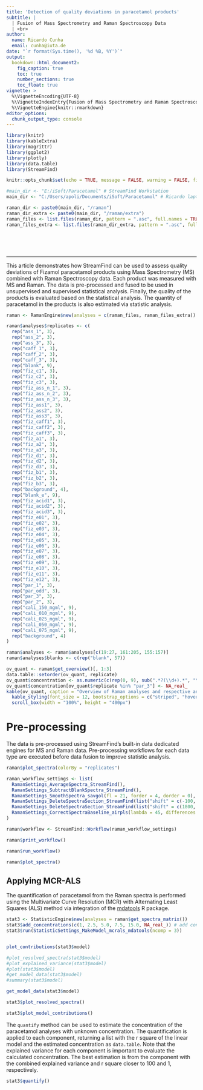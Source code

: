 ```yaml
---
title: 'Detection of quality deviations in paracetamol products'
subtitle: |
  | Fusion of Mass Spectrometry and Raman Spectroscopy Data
  | <br>
author:
  name: Ricardo Cunha
  email: cunha@iuta.de
date: "`r format(Sys.time(), '%d %B, %Y')`"
output:
  bookdown::html_document2:
    fig_caption: true
    toc: true
    number_sections: true
    toc_float: true
vignette: >
  %\VignetteEncoding{UTF-8}
  %\VignetteIndexEntry{Fusion of Mass Spectrometry and Raman Spectroscopy Data}
  %\VignetteEngine{knitr::rmarkdown}
editor_options: 
  chunk_output_type: console
---
```


```r
library(knitr)
library(kableExtra)
library(magrittr)
library(ggplot2)
library(plotly)
library(data.table)
library(StreamFind)

knitr::opts_chunk$set(echo = TRUE, message = FALSE, warning = FALSE, fig.align = "center", fig.width = 9, results = "markup", comment = "")

#main_dir <- "E:/iSoft/Paracetamol" # StreamFind Workstation
main_dir <- "C:/Users/apoli/Documents/iSoft/Paracetamol" # Ricardo laptop

raman_dir <- paste0(main_dir, "/raman")
raman_dir_extra <- paste0(main_dir, "/raman/extra")
raman_files <- list.files(raman_dir, pattern = ".asc", full.names = TRUE)
raman_files_extra <- list.files(raman_dir_extra, pattern = ".asc", full.names = TRUE)
```

<style>
pre {
  overflow-x: auto;
}
pre code {
  word-wrap: normal;
  white-space: pre;
}
</style>

<br>

<br>

***

This article demonstrates how StreamFind can be used to assess quality deviations of Fizamol paracetamol products using Mass Spectrometry (MS) combined with Raman Spectroscopy data. Each product was measured with MS and Raman. The data is pre-processed and fused to be used in unsupervised and supervised statistical analysis. Finally, the quality of the products is evaluated based on the statistical analysis. The quantity of paracetamol in the products is also estimated via statistic analysis.

```r
raman <- RamanEngine$new(analyses = c(raman_files, raman_files_extra))

raman$analyses$replicates <- c(
  rep("ass_1", 3),
  rep("ass_2", 3),
  rep("ass_3", 3),
  rep("caff_1", 3),
  rep("caff_2", 3),
  rep("caff_3", 3),
  rep("blank", 9),
  rep("fiz_c1", 3),
  rep("fiz_c2", 3),
  rep("fiz_c3", 3),
  rep("fiz_ass_n_1", 3),
  rep("fiz_ass_n_2", 3),
  rep("fiz_ass_n_3", 3),
  rep("fiz_ass1", 3),
  rep("fiz_ass2", 3),
  rep("fiz_ass3", 3),
  rep("fiz_caff1", 3),
  rep("fiz_caff2", 3),
  rep("fiz_caff3", 3),
  rep("fiz_a1", 3),
  rep("fiz_a2", 3),
  rep("fiz_a3", 3),
  rep("fiz_d1", 3),
  rep("fiz_d2", 3),
  rep("fiz_d3", 3),
  rep("fiz_b1", 3),
  rep("fiz_b2", 3),
  rep("fiz_b3", 3),
  rep("background", 4),
  rep("blank_e", 9),
  rep("fiz_acid1", 3),
  rep("fiz_acid2", 3),
  rep("fiz_acid3", 3),
  rep("fiz_e01", 3),
  rep("fiz_e02", 3),
  rep("fiz_e03", 3),
  rep("fiz_e04", 3),
  rep("fiz_e05", 3),
  rep("fiz_e06", 3),
  rep("fiz_e07", 3),
  rep("fiz_e08", 3),
  rep("fiz_e09", 3),
  rep("fiz_e10", 3),
  rep("fiz_e11", 3),
  rep("fiz_e12", 3),
  rep("par_1", 3),
  rep("par_odd", 3),
  rep("par_3", 3),
  rep("par_2", 3),
  rep("cali_150_mgml", 9),
  rep("cali_010_mgml", 9),
  rep("cali_025_mgml", 9),
  rep("cali_050_mgml", 9),
  rep("cali_075_mgml", 9),
  rep("background", 4)
)

raman$analyses <- raman$analyses[c(19:27, 161:205, 155:157)]
raman$analyses$blanks <- c(rep("blank", 57))
```

```r
ov_quant <- raman$get_overview()[, 1:3]
data.table::setorder(ov_quant, replicate)
ov_quant$concentration <- as.numeric(c(rep(0, 9), sub(".*?(\\d+).*", "\\1", ov_quant$replicate[10:nrow(ov_quant)]))) / 10
ov_quant$concentration[ov_quant$replicate %in% "par_3"] <- NA_real_
kable(ov_quant, caption = "Overview of Raman analyses and respective analysis replicate groups and blanks.") %>%
  kable_styling(font_size = 12, bootstrap_options = c("striped", "hover", "condensed", "responsive"), fixed_thead = TRUE) %>%
  scroll_box(width = "100%", height = "400px")
```

# Pre-processing

The data is pre-processed using StreamFind's built-in data dedicated engines for MS and Raman data. Pre-processing workflows for each data type are executed before data fusion to improve statistic analysis.

```r
raman$plot_spectra(colorBy = "replicates")
```

```r
raman_workflow_settings <- list(
  RamanSettings_AverageSpectra_StreamFind(),
  RamanSettings_SubtractBlankSpectra_StreamFind(),
  RamanSettings_SmoothSpectra_savgol(fl = 21, forder = 4, dorder = 0),
  RamanSettings_DeleteSpectraSection_StreamFind(list("shift" = c(-100, 350))),
  RamanSettings_DeleteSpectraSection_StreamFind(list("shift" = c(1800, 2500))),
  RamanSettings_CorrectSpectraBaseline_airpls(lambda = 45, differences = 1, itermax = 30)
)

raman$workflow <- StreamFind::Workflow(raman_workflow_settings)

raman$print_workflow()
```

```r
raman$run_workflow()
```

```r
raman$plot_spectra()
```

## Applying MCR-ALS

The quantification of paracetamol from the Raman spectra is performed using the Multivariate Curve Resolution (MCR) with Alternating Least Squares (ALS) method via integration of the [mdatools](https://mdatools.com/docs/mcr--als.html) R package.

```r
stat3 <- StatisticEngine$new(analyses = raman$get_spectra_matrix())
stat3$add_concentrations(c(1, 2.5, 5.0, 7.5, 15.0, NA_real_)) # add concentrations, with NA for unknown
stat3$run(StatisticSettings_MakeModel_mcrals_mdatools(ncomp = 3))


plot_contributions(stat3$model)

#plot_resolved_spectra(stat3$model)
#plot_explained_variance(stat3$model)
#plot(stat3$model)
#get_model_data(stat3$model)
#summary(stat3$model)
```

```r
get_model_data(stat3$model)
```

```r
stat3$plot_resolved_spectra()
```

```r
stat3$plot_model_contributions()
```

The `quantify` method can be used to estimate the concentration of the paracetamol analyses with unknown concentration. The quantification is applied to each component, returning a list with the r square of the linear model and the estimated concentration as `data.table`. Note that the explained variance for each component is important to evaluate the calculated concentration. The best estimation is from the component with the combined explained variance and r square closer to 100 and 1, respectively.

```r
stat3$quantify()
```
